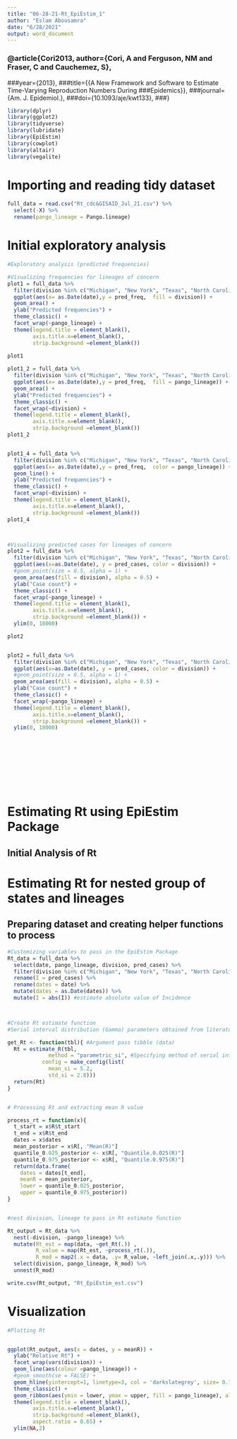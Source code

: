 ```yaml
---
title: "06-28-21-Rt_EpiEstim_1"
author: "Eslam Abousamra"
date: "6/28/2021"
output: word_document
---
```



### @article{Cori2013, author={Cori, A and Ferguson, NM and Fraser, C and Cauchemez, S},
###year={2013},
###title={{A New Framework and Software to Estimate Time-Varying Reproduction Numbers During ###Epidemics}},
###journal={Am. J. Epidemiol.},
###doi={10.1093/aje/kwt133},
###}





```r
library(dplyr)
library(ggplot2)
library(tidyverse)
library(lubridate)
library(EpiEstim)
library(cowplot)
library(altair)
library(vegalite)

```


# Importing and reading tidy dataset
```r
full_data = read.csv("Rt_cdc&GISAID_Jul_21.csv") %>%
  select(-X) %>% 
  rename(pango_lineage = Pango.lineage) 

```


# Initial exploratory analysis 
```r

#Exploratory analysis (predicted frequencies)

#Visualizing frequencies for lineages of concern
plot1 = full_data %>%
  filter(division %in% c("Michigan", "New York", "Texas", "North Carolina", "Illinois", "Washington")) %>%
  ggplot(aes(x= as.Date(date),y = pred_freq,  fill = division)) + 
  geom_area() + 
  ylab("Predicted frequencies") +
  theme_classic() +
  facet_wrap(~pango_lineage) +
  theme(legend.title = element_blank(),
        axis.title.x=element_blank(),
        strip.background =element_blank())
  
plot1

plot1_2 = full_data %>%
  filter(division %in% c("Michigan", "New York", "Texas", "North Carolina", "Illinois", "Washington")) %>%
  ggplot(aes(x= as.Date(date),y = pred_freq,  fill = pango_lineage)) + 
  geom_area() + 
  ylab("Predicted frequencies") +
  theme_classic() +
  facet_wrap(~division) +
  theme(legend.title = element_blank(),
        axis.title.x=element_blank(),
        strip.background =element_blank())
plot1_2


plot1_4 = full_data %>%
  filter(division %in% c("Michigan", "New York", "Texas", "North Carolina", "Illinois", "Washington")) %>%
  ggplot(aes(x= as.Date(date),y = pred_freq,  color = pango_lineage)) + 
  geom_line() + 
  ylab("Predicted frequencies") +
  theme_classic() +
  facet_wrap(~division) +
  theme(legend.title = element_blank(),
        axis.title.x=element_blank(),
        strip.background =element_blank())
plot1_4



#Visualizing predicted cases for lineages of concern
plot2 = full_data %>%
  filter(division %in% c("Michigan", "New York", "Texas", "North Carolina", "Illinois", "Washington"))  %>%
  ggplot(aes(x=as.Date(date), y = pred_cases, color = division)) + 
  #geom_point(size = 0.5, alpha = 1) +
  geom_area(aes(fill = division), alpha = 0.5) +
  ylab("Case count") +
  theme_classic() +
  facet_wrap(~pango_lineage) +
  theme(legend.title = element_blank(),
        axis.title.x=element_blank(),
        strip.background =element_blank()) +
  ylim(0, 18000)

plot2


plot2 = full_data %>%
  filter(division %in% c("Michigan", "New York", "Texas", "North Carolina", "Illinois", "Washington"))  %>%
  ggplot(aes(x=as.Date(date), y = pred_cases, color = division)) + 
  #geom_point(size = 0.5, alpha = 1) +
  geom_area(aes(fill = division), alpha = 0.5) +
  ylab("Case count") +
  theme_classic() +
  facet_wrap(~pango_lineage) +
  theme(legend.title = element_blank(),
        axis.title.x=element_blank(),
        strip.background =element_blank()) +
  ylim(0, 18000)











```


# Estimating Rt using EpiEstim Package

## Initial Analysis of Rt 


# Estimating Rt for nested group of states and lineages

## Preparing dataset and creating helper functions to process

```r



#Customizing variables to pass in the EpiEstim Package
Rt_data = full_data %>% 
  select(date, pango_lineage, division, pred_cases) %>% 
  filter(division %in% c("Michigan", "New York", "Texas", "North Carolina", "Illinois", "Washington")) %>%
  rename(I = pred_cases) %>% 
  rename(dates = date) %>% 
  mutate(dates = as.Date(dates)) %>%
  mutate(I = abs(I)) #estimate absolute value of Incidence 



#Create Rt estimate function
#Serial interval distribution (Gamma) parameters obtained from literature

get_Rt <- function(tbl){ #Argument pass tibble (data)
  Rt = estimate_R(tbl,
             method = "parametric_si", #Specifying method of serial interval estimation
           config = make_config(list(
             mean_si = 5.2,
             std_si = 2.8)))
  return(Rt)
}


# Processing Rt and extracting mean R value

process_rt = function(x){
  t_start = x$R$t_start
  t_end = x$R$t_end
  dates = x$dates
  mean_posterior = x$R[, "Mean(R)"]
  quantile_0.025_posterior <- x$R[, "Quantile.0.025(R)"]
  quantile_0.975_posterior <- x$R[, "Quantile.0.975(R)"]
  return(data.frame(
    dates = dates[t_end],
    meanR = mean_posterior,
    lower = quantile_0.025_posterior,
    upper = quantile_0.975_posterior))
}


#nest division, lineage to pass in Rt estimate function

Rt_output = Rt_data %>% 
  nest(-division, -pango_lineage) %>%
  mutate(Rt_est = map(data, ~get_Rt(.)) , 
         R_value = map(Rt_est, ~process_rt(.)),
         R_mod = map2(.x = data, .y= R_value, ~left_join(.x,.y))) %>% 
  select(division, pango_lineage, R_mod) %>%
  unnest(R_mod)

write.csv(Rt_output, "Rt_EpiEstim_est.csv")


```



# Visualization
```r
#Plotting Rt


ggplot(Rt_output, aes(x = dates, y = meanR)) +
  ylab("Relative Rt") +
  facet_wrap(vars(division)) +
  geom_line(aes(colour =pango_lineage)) +
  #geom_smooth(se = FALSE) + 
  geom_hline(yintercept=1, linetype=3, col = 'darkslategrey', size= 0.7) +
  theme_classic() +
  geom_ribbon(aes(ymin = lower, ymax = upper, fill = pango_lineage), alpha = 0.3)+ 
  theme(legend.title = element_blank(),
        axis.title.x=element_blank(),
        strip.background =element_blank(),
        aspect.ratio = 0.65) +
  ylim(NA,2)





```








